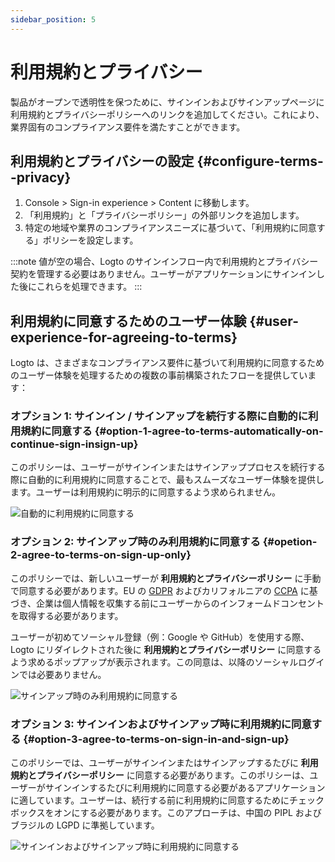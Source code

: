 ```yaml
---
sidebar_position: 5
---
```



# 利用規約とプライバシー

製品がオープンで透明性を保つために、サインインおよびサインアップページに利用規約とプライバシーポリシーへのリンクを追加してください。これにより、業界固有のコンプライアンス要件を満たすことができます。

## 利用規約とプライバシーの設定 \{#configure-terms--privacy}

1. <CloudLink to="/sign-in-experience/content">Console > Sign-in experience > Content</CloudLink> に移動します。
2. 「利用規約」と「プライバシーポリシー」の外部リンクを追加します。
3. 特定の地域や業界のコンプライアンスニーズに基づいて、「利用規約に同意する」ポリシーを設定します。

:::note
値が空の場合、Logto のサインインフロー内で利用規約とプライバシー契約を管理する必要はありません。ユーザーがアプリケーションにサインインした後にこれらを処理できます。
:::

## 利用規約に同意するためのユーザー体験 \{#user-experience-for-agreeing-to-terms}

Logto は、さまざまなコンプライアンス要件に基づいて利用規約に同意するためのユーザー体験を処理するための複数の事前構築されたフローを提供しています：

### オプション 1: サインイン / サインアップを続行する際に自動的に利用規約に同意する \{#option-1-agree-to-terms-automatically-on-continue-sign-insign-up}

このポリシーは、ユーザーがサインインまたはサインアッププロセスを続行する際に自動的に利用規約に同意することで、最もスムーズなユーザー体験を提供します。ユーザーは利用規約に明示的に同意するよう求められません。

<img src={autoAgreeToTermsImage} alt="自動的に利用規約に同意する" />

### オプション 2: サインアップ時のみ利用規約に同意する \{#opetion-2-agree-to-terms-on-sign-up-only}

このポリシーでは、新しいユーザーが **利用規約とプライバシーポリシー** に手動で同意する必要があります。EU の [GDPR](https://gdpr-info.eu/art-4-gdpr/) およびカリフォルニアの [CCPA](https://oag.ca.gov/privacy/ccpa) に基づき、企業は個人情報を収集する前にユーザーからのインフォームドコンセントを取得する必要があります。

ユーザーが初めてソーシャル登録（例：Google や GitHub）を使用する際、Logto にリダイレクトされた後に **利用規約とプライバシーポリシー** に同意するよう求めるポップアップが表示されます。この同意は、以降のソーシャルログインでは必要ありません。

<img src={signUpOnlyAgreeToTermsImage} alt="サインアップ時のみ利用規約に同意する" />

### オプション 3: サインインおよびサインアップ時に利用規約に同意する \{#option-3-agree-to-terms-on-sign-in-and-sign-up}

このポリシーでは、ユーザーがサインインまたはサインアップするたびに **利用規約とプライバシーポリシー** に同意する必要があります。このポリシーは、ユーザーがサインインするたびに利用規約に同意する必要があるアプリケーションに適しています。ユーザーは、続行する前に利用規約に同意するためにチェックボックスをオンにする必要があります。このアプローチは、中国の PIPL およびブラジルの LGPD に準拠しています。

<img src={signInAgreeToTermsImage} alt="サインインおよびサインアップ時に利用規約に同意する" />
